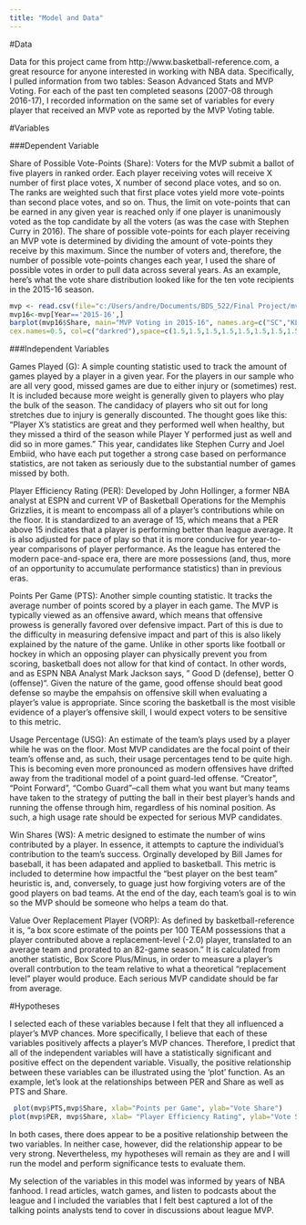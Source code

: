 ---
title: "Model and Data"
---

#Data

Data for this project came from http://www.basketball-reference.com, a great resource for anyone interested in working with NBA data. Specifically, I pulled information from two tables: Season Advanced Stats and MVP Voting. For each of the past ten completed seasons (2007-08 through 2016-17), I recorded information on the same set of variables for every player that received an MVP vote as reported by the MVP Voting table.


#Variables

###Dependent Variable

Share of Possible Vote-Points (Share): Voters for the MVP submit a ballot of five players in ranked order. Each player receiving votes will receive X number of first place votes, X number of second place votes, and so on. The ranks are weighted such that first place votes yield more vote-points than second place votes, and so on. Thus, the limit on vote-points that can be earned in any given year is reached only if one player is unanimously voted as the top candidate by all the voters (as was the case with Stephen Curry in 2016). 
The share of possible vote-points for each player receiving an MVP vote is determined by dividing the amount of vote-points they receive by this maximum. Since the number of voters and, therefore, the number of possible vote-points changes each year, I used the share of possible votes in order to pull data across several years. As an example, here's what the vote share distribution looked like for the ten vote recipients in the 2015-16 season.

```{r, echo=FALSE}
mvp <- read.csv(file="c:/Users/andre/Documents/BDS_522/Final Project/mvp voting final.csv")
mvp16<-mvp[Year=='2015-16',]
barplot(mvp16$Share, main="MVP Voting in 2015-16", names.arg=c("SC","KL","LJ","RW","KD","CP", "DG" , "DL" , "JH", "KL"), ylab=" Vote Share", xlab="Candidates",  
cex.names=0.5, col=c("darkred"),space=c(1.5,1.5,1.5,1.5,1.5,1.5,1.5,1.5,1.5,1.5))
```

###Independent Variables

Games Played (G): A simple counting statistic used to track the amount of games played by a player in a given year. For the players in our sample who are all very good, missed games are due to either injury or (sometimes) rest. It is included because more weight is generally given to players who play the bulk of the season. The candidacy of players who sit out for long stretches due to injury is generally discounted. The thought goes like this: "Player X's statistics are great and they performed well when healthy, but they missed a third of the season while Player Y performed just as well and did so in more games." This year, candidates like Stephen Curry and Joel Embiid, who have each put together a strong case based on performance statistics, are not taken as seriously due to the substantial number of games missed by both.


Player Efficiency Rating (PER): Developed by John Hollinger, a former NBA analyst at ESPN and current VP of Basketball Operations for the Memphis Grizzlies, it is meant to encompass all of a player's contributions while on the floor. It is standardized to an average of 15, which means that a PER above 15 indicates that a player is performing better than league average. It is also adjusted for pace of play so that it is more conducive for year-to-year comparisons of player performance. As the league has entered the modern pace-and-space era, there are more possessions (and, thus, more of an opportunity to accumulate performance statistics) than in previous eras.


Points Per Game (PTS): Another simple counting statistic. It tracks the average number of points scored by a player in each game. The MVP is typically viewed as an offensive award, which means that offensive prowess is generally favored over defensive impact. Part of this is due to the difficulty in measuring defensive impact and part of this is also likely explained by the nature of the game. Unlike in other sports like football or hockey in which an opposing player can physically prevent you from scoring, basketball does not allow for that kind of contact. In other words, and as ESPN NBA Analyst Mark Jackson says, " Good D (defense), better O (offense)". Given the nature of the game, good offense should beat good defense so maybe the empahsis on offensive skill when evaluating a player's value is appropriate. Since scoring the basketball is the most visible evidence of a player's offensive skill, I would expect voters to be sensitive to this metric.


Usage Percentage (USG): An estimate of the team's plays used by a player while he was on the floor. Most MVP candidates are the focal point of their team's offense and, as such, their usage percentages tend to be quite high. This is becoming even more pronounced as modern offensives have drifted away from the traditional model of a point guard-led offense. "Creator", "Point Forward", "Combo Guard"--call them what you want but many teams have taken to the strategy of putting the ball in their best player's hands and running the offense through him, regardless of his nominal position. As such, a high usage rate should be expected for serious MVP candidates. 


Win Shares (WS): A metric designed to estimate the number of wins contributed by a player. In essence, it attempts to capture the individual's contribution to the team's success. Orginally developed by Bill James for baseball, it has been adapated and applied to basketball. This metric is included to determine how impactful the "best player on the best team" heuristic is, and, conversely, to guage just how forgiving voters are of the good players on bad teams. At the end of the day, each team's goal is to win so the MVP should be someone who helps a team do that. 


Value Over Replacement Player (VORP): As defined by basketball-reference it is, "a box score estimate of the points per 100 TEAM possessions that a player contributed above a replacement-level (-2.0) player, translated to an average team and prorated to an 82-game season." It is calculated from another statistic, Box Score Plus/Minus, in order to measure a player's overall contrbution to the team relative to what a theoretical "replacement level" player would produce. Each serious MVP candidate should be far from average.


#Hypotheses

I selected each of these variables because I felt that they all influenced a player's MVP chances. More specifically, I believe that each of these variables positively affects a player's MVP chances. Therefore, I predict that all of the independent variables will have a statistically significant and positive effect on the dependent variable. Visually, the positive relationship between these variables can be illustrated using the 'plot' function. As an example, let's look at the relationships between PER and Share as well as PTS and Share.

```{r, echo=FALSE}
 plot(mvp$PTS,mvp$Share, xlab="Points per Game", ylab="Vote Share")
plot(mvp$PER, mvp$Share, xlab= "Player Efficiency Rating", ylab="Vote Share")
```

In both cases, there does appear to be a positive relationship between the two variables. In neither case, however, did the relationship appear to be very strong. Nevertheless, my hypotheses will remain as they are and I will run the model and perform significance tests to evaluate them.

My selection of the variables in this model was informed by years of NBA fanhood. I read articles, watch games, and listen to podcasts about the league and I included the variables that I felt best captured a lot of the talking points analysts tend to cover in discussions about league MVP.